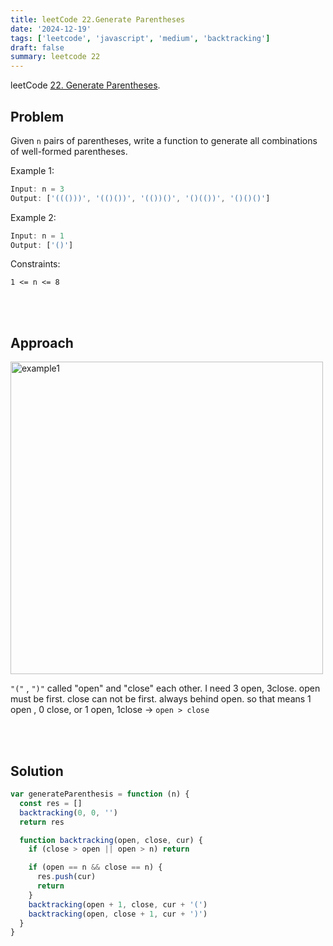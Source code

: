 ```yaml
---
title: leetCode 22.Generate Parentheses
date: '2024-12-19'
tags: ['leetcode', 'javascript', 'medium', 'backtracking']
draft: false
summary: leetcode 22
---
```


leetCode [22. Generate Parentheses](https://leetcode.com/problems/generate-parentheses/).

## Problem

Given `n` pairs of parentheses, write a function to generate all combinations of well-formed parentheses.

Example 1:

```javascript
Input: n = 3
Output: ['((()))', '(()())', '(())()', '()(())', '()()()']
```

Example 2:

```javascript
Input: n = 1
Output: ['()']
```

Constraints:

```
1 <= n <= 8
```

<br></br>

## Approach

<div className="m-0 flex flex-wrap justify-center p-0">
  <img
    src="https://img1.daumcdn.net/thumb/R1280x0/?scode=mtistory2&fname=https%3A%2F%2Fblog.kakaocdn.net%2Fdn%2FvA6xZ%2FbtsLnjOafWj%2FtHCCOogcrkoSqFHYKkU0p0%2Fimg.jpg"
    alt="example1"
    width="500"
  />
</div>

`"("` , `")"` called "open" and "close" each other.
I need 3 open, 3close.
open must be first. close can not be first. always behind open.
so that means 1 open , 0 close, or 1 open, 1close -> `open > close`

<br></br>

## Solution

```javascript
var generateParenthesis = function (n) {
  const res = []
  backtracking(0, 0, '')
  return res

  function backtracking(open, close, cur) {
    if (close > open || open > n) return

    if (open == n && close == n) {
      res.push(cur)
      return
    }
    backtracking(open + 1, close, cur + '(')
    backtracking(open, close + 1, cur + ')')
  }
}
```

<br></br>
<br></br>
